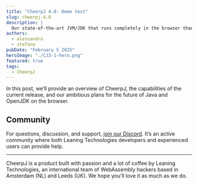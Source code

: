 ```yaml
---
title: "CheerpJ 4.0: Demo test"
slug: cheerpj-4.0
description: |
  Our state-of-the-art JVM/JDK that runs completely in the browser thanks to WebAssembly, is now available!
authors:
  - alessandro
  - stefano
pubDate: "February 5 2025"
heroImage: "./CJ3-1-hero.png"
featured: true
tags:
  - CheerpJ
---
```



In this post, we’ll provide an overview of CheerpJ, the capabilities of the current release, and our ambitious plans for the future of Java and OpenJDK on the browser.

<div class="flex items-center gap-2 flex-wrap">
  <LinkButton
    type="primary"
    href="https://cheerpj.com/docs/getting-started"
    target="_blank"
    label="Get started"
    iconRight="mi:arrow-right"
  />

  <LinkButton
    type="discord"
    href={DISCORD_URL}
    target="_blank"
    iconLeft="fa-brands:discord"
    label="Join the Discord server"
  />
</div>

<script src="https://cjrtnc.leaningtech.com/3_20250415_1109/cj3loader.js"></script>

<script type="module">{`
debugger;
await cheerpjInit();
cheerpjCreateDisplay(-1, -1, document.getElementById("demoDisplay"));
await cheerpjRunJar("/app/blog/cj4.0/SwingSet3.jar");
`}</script>

<div class="w-full h-full" id="demoDisplay"></div>

## Community

For questions, discussion, and support, [join our Discord](https://discord.leaningtech.com). It’s an active community where both Leaning Technologies developers and experienced users can provide help.

---

CheerpJ is a product built with passion and a lot of coffee by Leaning Technologies, an international team of WebAssembly hackers based in Amsterdam (NL) and Leeds (UK). We hope you’ll love it as much as we do.

<LinkButton
	href="https://github.com/leaningtech/cheerpj-meta"
	target="_blank"
	type="secondary"
	label="Star CheerpJ on GitHub"
	iconLeft="fa:star"
/>
